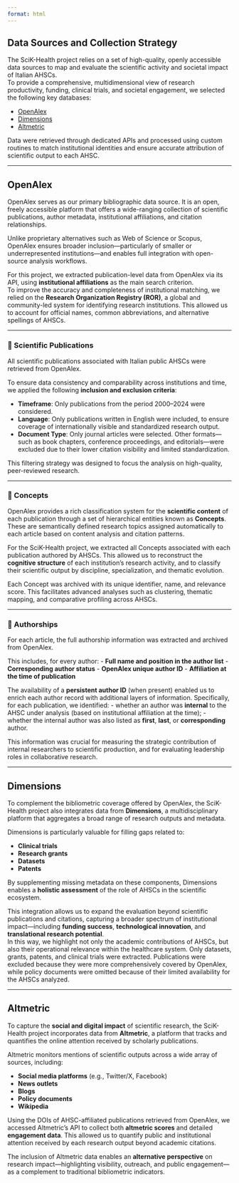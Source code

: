 ```yaml
---
format: html
---
```


## Data Sources and Collection Strategy

The SciK-Health project relies on a set of high-quality, openly accessible data sources to map and evaluate the scientific activity and societal impact of Italian AHSCs.\
To provide a comprehensive, multidimensional view of research productivity, funding, clinical trials, and societal engagement, we selected the following key databases:

-   [OpenAlex](https://openalex.org)
-   [Dimensions](https://www.dimensions.ai)
-   [Altmetric](https://www.altmetric.com)

Data were retrieved through dedicated APIs and processed using custom routines to match institutional identities and ensure accurate attribution of scientific output to each AHSC.

------------------------------------------------------------------------

## OpenAlex

OpenAlex serves as our primary bibliographic data source. It is an open, freely accessible platform that offers a wide-ranging collection of scientific publications, author metadata, institutional affiliations, and citation relationships.

Unlike proprietary alternatives such as Web of Science or Scopus, OpenAlex ensures broader inclusion—particularly of smaller or underrepresented institutions—and enables full integration with open-source analysis workflows.

For this project, we extracted publication-level data from OpenAlex via its API, using **institutional affiliations** as the main search criterion.\
To improve the accuracy and completeness of institutional matching, we relied on the **Research Organization Registry (ROR)**, a global and community-led system for identifying research institutions. This allowed us to account for official names, common abbreviations, and alternative spellings of AHSCs.

------------------------------------------------------------------------

### 📄 Scientific Publications

All scientific publications associated with Italian public AHSCs were retrieved from OpenAlex.

To ensure data consistency and comparability across institutions and time, we applied the following **inclusion and exclusion criteria**:

-   **Timeframe**: Only publications from the period 2000–2024 were considered.\
-   **Language**: Only publications written in English were included, to ensure coverage of internationally visible and standardized research output.\
-   **Document Type**: Only journal articles were selected. Other formats—such as book chapters, conference proceedings, and editorials—were excluded due to their lower citation visibility and limited standardization.

This filtering strategy was designed to focus the analysis on high-quality, peer-reviewed research.

------------------------------------------------------------------------

### 🧠 Concepts

OpenAlex provides a rich classification system for the **scientific content** of each publication through a set of hierarchical entities known as **Concepts**. These are semantically defined research topics assigned automatically to each article based on content analysis and citation patterns.

For the SciK-Health project, we extracted all Concepts associated with each publication authored by AHSCs. This allowed us to reconstruct the **cognitive structure** of each institution's research activity, and to classify their scientific output by discipline, specialization, and thematic evolution.

Each Concept was archived with its unique identifier, name, and relevance score. This facilitates advanced analyses such as clustering, thematic mapping, and comparative profiling across AHSCs.

------------------------------------------------------------------------

### 👤 Authorships

For each article, the full authorship information was extracted and archived from OpenAlex.

This includes, for every author: - **Full name and position in the author list** - **Corresponding author status** - **OpenAlex unique author ID** - **Affiliation at the time of publication**

The availability of a **persistent author ID** (when present) enabled us to enrich each author record with additional layers of information. Specifically, for each publication, we identified: - whether an author was **internal** to the AHSC under analysis (based on institutional affiliation at the time); - whether the internal author was also listed as **first**, **last**, or **corresponding** author.

This information was crucial for measuring the strategic contribution of internal researchers to scientific production, and for evaluating leadership roles in collaborative research.

------------------------------------------------------------------------

## Dimensions

To complement the bibliometric coverage offered by OpenAlex, the SciK-Health project also integrates data from **Dimensions**, a multidisciplinary platform that aggregates a broad range of research outputs and metadata.

Dimensions is particularly valuable for filling gaps related to:

-   **Clinical trials**
-   **Research grants**
-   **Datasets**
-   **Patents**

By supplementing missing metadata on these components, Dimensions enables a **holistic assessment** of the role of AHSCs in the scientific ecosystem.

This integration allows us to expand the evaluation beyond scientific publications and citations, capturing a broader spectrum of institutional impact—including **funding success**, **technological innovation**, and **translational research potential**.\
In this way, we highlight not only the academic contributions of AHSCs, but also their operational relevance within the healthcare system. 
Only datasets, grants, patents, and clinical trials were extracted.
Publications were excluded because they were more comprehensively covered by OpenAlex,
while policy documents were omitted because of their limited availability for
the AHSCs analyzed.

------------------------------------------------------------------------

## Altmetric

To capture the **social and digital impact** of scientific research, the SciK-Health project incorporates data from **Altmetric**, a platform that tracks and quantifies the online attention received by scholarly publications.

Altmetric monitors mentions of scientific outputs across a wide array of sources, including:

- **Social media platforms** (e.g., Twitter/X, Facebook)
- **News outlets**
- **Blogs**
- **Policy documents**
- **Wikipedia**

Using the DOIs of AHSC-affiliated publications retrieved from OpenAlex, we accessed Altmetric’s API to collect both **altmetric scores** and detailed **engagement data**. This allowed us to quantify public and institutional attention received by each research output beyond academic citations.

The inclusion of Altmetric data enables an **alternative perspective** on research impact—highlighting visibility, outreach, and public engagement—as a complement to traditional bibliometric indicators.


